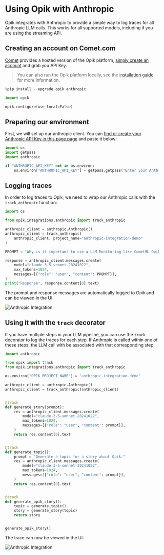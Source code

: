 # Using Opik with Anthropic

Opik integrates with Anthropic to provide a simple way to log traces for all Anthropic LLM calls. This works for all supported models, including if you are using the streaming API.


## Creating an account on Comet.com

[Comet](https://www.comet.com/site?from=llm&utm_source=opik&utm_medium=colab&utm_content=anthropic&utm_campaign=opik) provides a hosted version of the Opik platform, [simply create an account](https://www.comet.com/signup?from=llm&utm_source=opik&utm_medium=colab&utm_content=anthropic&utm_campaign=opik) and grab you API Key.

> You can also run the Opik platform locally, see the [installation guide](https://www.comet.com/docs/opik/self-host/overview/?from=llm&utm_source=opik&utm_medium=colab&utm_content=anthropic&utm_campaign=opik) for more information.


```python
%pip install --upgrade opik anthropic
```


```python
import opik

opik.configure(use_local=False)
```

## Preparing our environment

First, we will set up our anthropic client. You can [find or create your Anthropic API Key in this page page](https://console.anthropic.com/settings/keys) and paste it below:


```python
import os
import getpass
import anthropic

if "ANTHROPIC_API_KEY" not in os.environ:
    os.environ["ANTHROPIC_API_KEY"] = getpass.getpass("Enter your Anthropic API key: ")
```

## Logging traces

In order to log traces to Opik, we need to wrap our Anthropic calls with the `track_anthropic` function:


```python
import os

from opik.integrations.anthropic import track_anthropic

anthropic_client = anthropic.Anthropic()
anthropic_client = track_anthropic(
    anthropic_client, project_name="anthropic-integration-demo"
)
```


```python
PROMPT = "Why is it important to use a LLM Monitoring like CometML Opik tool that allows you to log traces and spans when working with Anthropic LLM Models?"

response = anthropic_client.messages.create(
    model="claude-3-5-sonnet-20241022",
    max_tokens=1024,
    messages=[{"role": "user", "content": PROMPT}],
)
print("Response", response.content[0].text)
```

The prompt and response messages are automatically logged to Opik and can be viewed in the UI.

![Anthropic Integration](https://raw.githubusercontent.com/comet-ml/opik/main/apps/opik-documentation/documentation/fern/img/cookbook/anthropic_trace_cookbook.png)

## Using it with the `track` decorator

If you have multiple steps in your LLM pipeline, you can use the `track` decorator to log the traces for each step. If Anthropic is called within one of these steps, the LLM call with be associated with that corresponding step:


```python
import anthropic

from opik import track
from opik.integrations.anthropic import track_anthropic

os.environ["OPIK_PROJECT_NAME"] = "anthropic-integration-demo"

anthropic_client = anthropic.Anthropic()
anthropic_client = track_anthropic(anthropic_client)


@track
def generate_story(prompt):
    res = anthropic_client.messages.create(
        model="claude-3-5-sonnet-20241022",
        max_tokens=1024,
        messages=[{"role": "user", "content": prompt}],
    )
    return res.content[0].text


@track
def generate_topic():
    prompt = "Generate a topic for a story about Opik."
    res = anthropic_client.messages.create(
        model="claude-3-5-sonnet-20241022",
        max_tokens=1024,
        messages=[{"role": "user", "content": prompt}],
    )
    return res.content[0].text


@track
def generate_opik_story():
    topic = generate_topic()
    story = generate_story(topic)
    return story


generate_opik_story()
```

The trace can now be viewed in the UI:

![Anthropic Integration](https://raw.githubusercontent.com/comet-ml/opik/main/apps/opik-documentation/documentation/fern/img/cookbook/anthropic_trace_decorator_cookbook.png)


